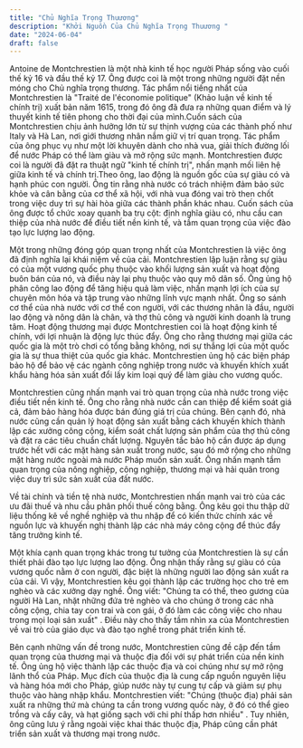 ```yaml
---
title: "Chủ Nghĩa Trọng Thuương"
description: "Khởi Nguồn Của Chủ Nghĩa Trọng Thuương "
date: "2024-06-04"
draft: false
---
```


Antoine de Montchrestien là một nhà kinh tế học người Pháp sống vào cuối thế kỷ 16 và đầu thế kỷ 17. Ông được coi là một trong những người đặt nền móng cho Chủ nghĩa trọng thương. Tác phẩm nổi tiếng nhất của Montchrestien là "Traité de l'économie politique" (Khảo luận về kinh tế chính trị) xuất bản năm 1615, trong đó ông đã đưa ra những quan điểm và lý thuyết kinh tế tiên phong cho thời đại của mình.Cuốn sách của Montchrestien chịu ảnh hưởng lớn từ sự thịnh vượng của các thành phố như Italy và Hà Lan, nơi giới thương nhân nắm giữ vị trí quan trọng. Tác phẩm của ông phục vụ như một lời khuyên dành cho nhà vua, giải thích đường lối để nước Pháp có thể làm giàu và mở rộng sức mạnh. Montchrestien được coi là người đã đặt ra thuật ngữ "kinh tế chính trị", nhấn mạnh mối liên hệ giữa kinh tế và chính trị.Theo ông, lao động là nguồn gốc của sự giàu có và hạnh phúc con người. Ông tin rằng nhà nước có trách nhiệm đảm bảo sức khỏe và cân bằng của cơ thể xã hội, với nhà vua đóng vai trò then chốt trong việc duy trì sự hài hòa giữa các thành phần khác nhau. Cuốn sách của ông được tổ chức xoay quanh ba trụ cột: định nghĩa giàu có, nhu cầu can thiệp của nhà nước để điều tiết nền kinh tế, và tầm quan trọng của việc đào tạo lực lượng lao động.

Một trong những đóng góp quan trọng nhất của Montchrestien là việc ông đã định nghĩa lại khái niệm về của cải. Montchrestien lập luận rằng sự giàu có của một vương quốc phụ thuộc vào khối lượng sản xuất và hoạt động buôn bán của nó, và điều này lại phụ thuộc vào quy mô dân số. Ông ủng hộ phân công lao động để tăng hiệu quả làm việc, nhấn mạnh lợi ích của sự chuyên môn hóa và tập trung vào những lĩnh vực mạnh nhất. Ông so sánh cơ thể của nhà nước với cơ thể con người, với các thương nhân là đầu, người lao động và nông dân là chân, và thợ thủ công và người kinh doanh là trung tâm. Hoạt động thương mại được Montchrestien coi là hoạt động kinh tế chính, với lợi nhuận là động lực thúc đẩy. Ông cho rằng thương mại giữa các quốc gia là một trò chơi có tổng bằng không, nơi sự thắng lợi của một quốc gia là sự thua thiệt của quốc gia khác. Montchrestien ủng hộ các biện pháp bảo hộ để bảo vệ các ngành công nghiệp trong nước và khuyến khích xuất khẩu hàng hóa sản xuất đổi lấy kim loại quý để làm giàu cho vương quốc.

Montchrestien cũng nhấn mạnh vai trò quan trọng của nhà nước trong việc điều tiết nền kinh tế. Ông cho rằng nhà nước cần can thiệp để kiểm soát giá cả, đảm bảo hàng hóa được bán đúng giá trị của chúng. Bên cạnh đó, nhà nước cũng cần quản lý hoạt động sản xuất bằng cách khuyến khích thành lập các xưởng công cộng, kiểm soát chất lượng sản phẩm của thợ thủ công và đặt ra các tiêu chuẩn chất lượng. Nguyên tắc bảo hộ cần được áp dụng trước hết với các mặt hàng sản xuất trong nước, sau đó mở rộng cho những mặt hàng nước ngoài mà nước Pháp muốn sản xuất. Ông nhấn mạnh tầm quan trọng của nông nghiệp, công nghiệp, thương mại và hải quân trong việc duy trì sức sản xuất của đất nước.

Về tài chính và tiền tệ nhà nước, Montchrestien nhấn mạnh vai trò của các ưu đãi thuế và nhu cầu phân phối thuế công bằng. Ông kêu gọi thu thập dữ liệu thống kê về nghề nghiệp và thu nhập để có kiến thức chính xác về nguồn lực và khuyến nghị thành lập các nhà máy công cộng để thúc đẩy tăng trưởng kinh tế.

Một khía cạnh quan trọng khác trong tư tưởng của Montchrestien là sự cần thiết phải đào tạo lực lượng lao động. Ông nhận thấy rằng sự giàu có của vương quốc nằm ở con người, đặc biệt là những người lao động sản xuất ra của cải. Vì vậy, Montchrestien kêu gọi thành lập các trường học cho trẻ em nghèo và các xưởng dạy nghề. Ông viết: "Chúng ta có thể, theo gương của người Hà Lan, nhặt những đứa trẻ nghèo và cho chúng ở trong các nhà công cộng, chia tay con trai và con gái, ở đó làm các công việc cho nhau trong mọi loại sản xuất" . Điều này cho thấy tầm nhìn xa của Montchrestien về vai trò của giáo dục và đào tạo nghề trong phát triển kinh tế.

Bên cạnh những vấn đề trong nước, Montchrestien cũng đề cập đến tầm quan trọng của thương mại và thuộc địa đối với sự phát triển của nền kinh tế. Ông ủng hộ việc thành lập các thuộc địa và coi chúng như sự mở rộng lãnh thổ của Pháp. Mục đích của thuộc địa là cung cấp nguồn nguyên liệu và hàng hóa mới cho Pháp, giúp nước này tự cung tự cấp và giảm sự phụ thuộc vào hàng nhập khẩu. Montchrestien viết: "Chúng (thuộc địa) phải sản xuất ra những thứ mà chúng ta cần trong vương quốc này, ở đó có thể gieo trồng và cấy cây, và hạt giống sạch với chi phí thấp hơn nhiều" . Tuy nhiên, ông cũng lưu ý rằng ngoài việc khai thác thuộc địa, Pháp cũng cần phát triển sản xuất và thương mại trong nước.